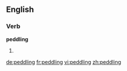 ==English==

===Verb===
'''peddling'''

# {{present participle of|[[peddle]]}}

[[de:peddling]]
[[fr:peddling]]
[[vi:peddling]]
[[zh:peddling]]
